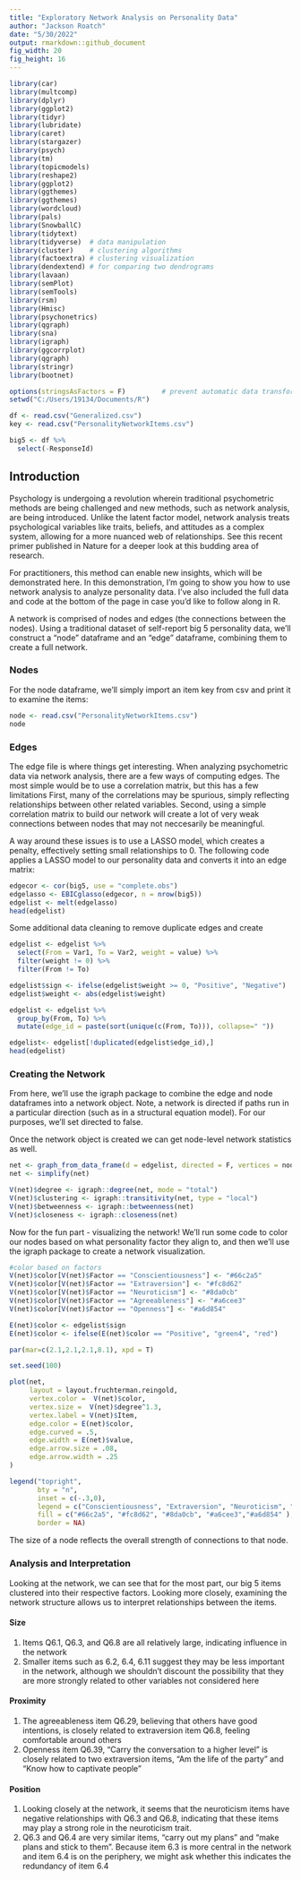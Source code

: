 ```yaml
---
title: "Exploratory Network Analysis on Personality Data"
author: "Jackson Roatch"
date: "5/30/2022"
output: rmarkdown::github_document
fig_width: 20
fig_height: 16 
---
```



```r
library(car)
library(multcomp)
library(dplyr)
library(ggplot2)
library(tidyr)
library(lubridate)
library(caret)
library(stargazer)
library(psych)
library(tm)
library(topicmodels)
library(reshape2)
library(ggplot2)
library(ggthemes)
library(ggthemes)
library(wordcloud)
library(pals)
library(SnowballC)
library(tidytext)
library(tidyverse)  # data manipulation
library(cluster)    # clustering algorithms
library(factoextra) # clustering visualization
library(dendextend) # for comparing two dendrograms
library(lavaan)
library(semPlot)
library(semTools)
library(rsm)
library(Hmisc)
library(psychonetrics)
library(qgraph)
library(sna)
library(igraph)
library(ggcorrplot)
library(qgraph)
library(stringr)
library(bootnet)

options(stringsAsFactors = F)         # prevent automatic data transformation
setwd("C:/Users/19134/Documents/R")

df <- read.csv("Generalized.csv")
key <- read.csv("PersonalityNetworkItems.csv")

big5 <- df %>% 
  select(-ResponseId)
```

## Introduction

Psychology is undergoing a revolution wherein traditional psychometric methods are being challenged and new methods, such as network analysis, are being introduced. Unlike the latent factor model, network analysis treats psychological variables like traits, beliefs, and attitudes as a complex system, allowing for a more nuanced web of relationships. See this recent primer published in Nature for a deeper look at this budding area of research.

For practitioners, this method can enable new insights, which will be demonstrated here. In this demonstration, I'm going to show you how to use network analysis to analyze personality data. I've also included the full data and code at the bottom of the page in case you'd like to follow along in R.

A network is comprised of nodes and edges (the connections between the nodes). Using a traditional dataset of self-report big 5 personality data, we'll construct a "node" dataframe and an "edge" dataframe, combining them to create a full network.

### Nodes

For the node dataframe, we'll simply import an item key from csv and print it to examine the items:
```r
node <- read.csv("PersonalityNetworkItems.csv")
node

```

### Edges

The edge file is where things get interesting. When analyzing psychometric data via network analysis, there are a few ways of computing edges. The most simple would be to use a correlation matrix, but this has a few limitations First, many of the correlations may be spurious, simply reflecting relationships between other related variables. Second, using a simple correlation matrix to build our network will create a lot of very weak connections between nodes that may not neccesarily be meaningful.

A way around these issues is to use a LASSO model, which creates a penalty, effectively setting small relationships to 0. The following code applies a LASSO model to our personality data and converts it into an edge matrix:

```r
edgecor <- cor(big5, use = "complete.obs")
edgelasso <- EBICglasso(edgecor, n = nrow(big5))
edgelist <- melt(edgelasso)
head(edgelist)
```

Some additional data cleaning to remove duplicate edges and create 

```r
edgelist <- edgelist %>%
  select(From = Var1, To = Var2, weight = value) %>%
  filter(weight != 0) %>%
  filter(From != To)

edgelist$sign <- ifelse(edgelist$weight >= 0, "Positive", "Negative")
edgelist$weight <- abs(edgelist$weight)

edgelist <- edgelist %>%
  group_by(From, To) %>%
  mutate(edge_id = paste(sort(unique(c(From, To))), collapse=" ")) 

edgelist<- edgelist[!duplicated(edgelist$edge_id),]
head(edgelist)
```

### Creating the Network

From here, we'll use the igraph package to combine the edge and node dataframes into a network object. Note, a network is directed if paths run in a particular direction (such as in a structural equation model). For our purposes, we'll set directed to false.

Once the network object is created we can get node-level network statistics as well.

```r
net <- graph_from_data_frame(d = edgelist, directed = F, vertices = node)
net <- simplify(net)

V(net)$degree <- igraph::degree(net, mode = "total")
V(net)$clustering <- igraph::transitivity(net, type = "local")
V(net)$betweenness <- igraph::betweenness(net)
V(net)$closeness <- igraph::closeness(net)


```

Now for the fun part - visualizing the network! We'll run some code to color our nodes based on what personality factor they align to, and then we'll use the igraph package to create a network visualization.

```r
#color based on factors
V(net)$color[V(net)$Factor == "Conscientiousness"] <- "#66c2a5"
V(net)$color[V(net)$Factor == "Extraversion"] <- "#fc8d62"
V(net)$color[V(net)$Factor == "Neuroticism"] <- "#8da0cb"
V(net)$color[V(net)$Factor == "Agreeableness"] <- "#a6cee3"
V(net)$color[V(net)$Factor == "Openness"] <- "#a6d854"

E(net)$color <- edgelist$sign
E(net)$color <- ifelse(E(net)$color == "Positive", "green4", "red")

par(mar=c(2.1,2.1,2.1,8.1), xpd = T)

set.seed(100)

plot(net,
     layout = layout.fruchterman.reingold,
     vertex.color =  V(net)$color,
     vertex.size =  V(net)$degree^1.3,
     vertex.label = V(net)$Item,
     edge.color = E(net)$color,
     edge.curved = .5,
     edge.width = E(net)$value,
     edge.arrow.size = .08,
     edge.arrow.width = .25
)

legend("topright", 
       bty = "n",
       inset = c(-.3,0),
       legend = c("Conscientiousness", "Extraversion", "Neuroticism", "Agreeableness", "Openness"),
       fill = c("#66c2a5", "#fc8d62", "#8da0cb", "#a6cee3","#a6d854" ), 
       border = NA)
```

The size of a node reflects the overall strength of connections to that node.

### Analysis and Interpretation

Looking at the network, we can see that for the most part, our big 5 items clustered into their respective factors. Looking more closely, examining the network structure allows us to interpret relationships between the items. 

#### Size

1. Items Q6.1, Q6.3, and Q6.8 are all relatively large, indicating influence in the network
2. Smaller items such as 6.2, 6.4, 6.11 suggest they may be less important in the network, although we shouldn't discount the possibility that they are more strongly related to other variables not considered here


#### Proximity

1. The agreeableness item Q6.29, believing that others have good intentions, is closely related to extraversion item Q6.8,         feeling comfortable around others
2. Openness item Q6.39, "Carry the conversation to a higher level" is closely related to two extraversion items, "Am the life of the party" and "Know how to captivate people"

#### Position

1. Looking closely at the network, it seems that the neuroticism items have negative relationships with Q6.3 and Q6.8, indicating that these items may play a strong role in the neuroticism trait.
2. Q6.3 and Q6.4 are very similar items, "carry out my plans" and "make plans and stick to them". Because item 6.3 is more central in the network and item 6.4 is on the periphery, we might ask whether this indicates the redundancy of item 6.4
